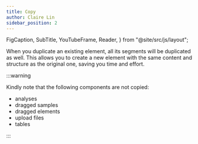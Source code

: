 ```yaml
---
title: Copy
author: Claire Lin
sidebar_position: 2
---
```


  FigCaption,
  SubTitle,
  YouTubeFrame,
  Reader,
} from "@site/src/js/layout";

<SubTitle text="Duplicate an existing element, and its segments will be duplicated as well." />
<Reader text="User" />

When you duplicate an existing element, all its segments will be duplicated as well. This allows you to create a new element with the same content and structure as the original one, saving you time and effort.

<YouTubeFrame
  src="https://www.youtube-nocookie.com/embed/CbWcZp-cP6Y"
  title="Copy Segment"
/>

:::warning

Kindly note that the following components are not copied:

- analyses
- dragged samples
- dragged elements
- upload files
- tables

:::
